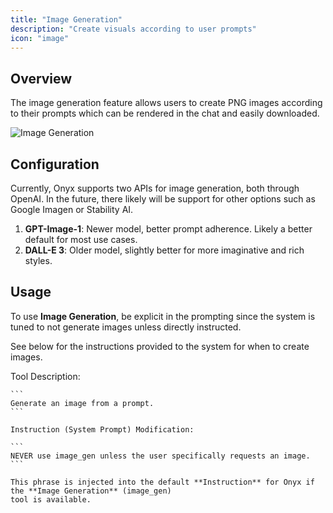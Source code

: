```yaml
---
title: "Image Generation"
description: "Create visuals according to user prompts"
icon: "image"
---
```


## Overview

The image generation feature allows users to create PNG images according to their prompts which can be rendered in the
chat and easily downloaded.

<img className="rounded-image" src="/assets/overview/core_features/image_generation.png" alt="Image Generation"/>

## Configuration

Currently, Onyx supports two APIs for image generation, both through OpenAI. In the future,
there likely will be support for other options such as Google Imagen or Stability AI.
1. **GPT-Image-1**: Newer model, better prompt adherence. Likely a better default for most use cases.
2. **DALL-E 3**: Older model, slightly better for more imaginative and rich styles.

## Usage

To use **Image Generation**,
be explicit in the prompting since the system is tuned to not generate images unless directly instructed.

See below for the instructions provided to the system for when to create images.

<Accordion title="Image Generation Instruction">
    Tool Description:

    ```
    Generate an image from a prompt.
    ```

    Instruction (System Prompt) Modification:

    ```
    NEVER use image_gen unless the user specifically requests an image.
    ```

    This phrase is injected into the default **Instruction** for Onyx if the **Image Generation** (image_gen)
    tool is available.
</Accordion>
